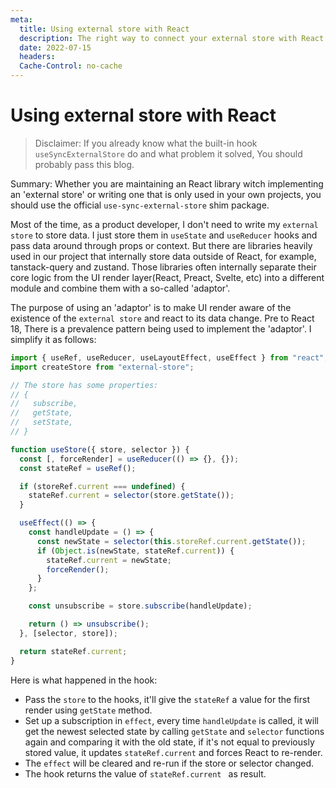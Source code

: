 ```yaml
---
meta:
  title: Using external store with React
  description: The right way to connect your external store with React.
  date: 2022-07-15
  headers:
  Cache-Control: no-cache
---
```


# Using external store with React

> Disclaimer: If you already know what the built-in hook `useSyncExternalStore` do and what problem it solved, You should probably pass this blog.

Summary: Whether you are maintaining an React library witch implementing an 'external store'
or writing one that is only used in your own projects, you should use the
official `use-sync-external-store` shim package.

Most of the time, as a product developer, I don't need to write my `external store` to store data. I just store them in `useState` and `useReducer` hooks and pass data
around through props or context. But there are libraries heavily used in our project that internally store data outside of React, for example, tanstack-query and zustand.
Those libraries often internally separate their core logic from the UI render layer(React, Preact, Svelte, etc) into a different module and combine them with a so-called 'adaptor'.

The purpose of using an 'adaptor' is to make UI render aware of the existence of the `external store` and react to its data change. Pre to React 18, There is a prevalence pattern
being used to implement the 'adaptor'. I simplify it as follows:

```javascript
import { useRef, useReducer, useLayoutEffect, useEffect } from "react";
import createStore from "external-store";

// The store has some properties:
// {
//   subscribe,
//   getState,
//   setState,
// }

function useStore({ store, selector }) {
  const [, forceRender] = useReducer(() => {}, {});
  const stateRef = useRef();

  if (storeRef.current === undefined) {
    stateRef.current = selector(store.getState());
  }

  useEffect(() => {
    const handleUpdate = () => {
      const newState = selector(this.storeRef.current.getState());
      if (Object.is(newState, stateRef.current)) {
        stateRef.current = newState;
        forceRender();
      }
    };

    const unsubscribe = store.subscribe(handleUpdate);

    return () => unsubscribe();
  }, [selector, store]);

  return stateRef.current;
}
```

Here is what happened in the hook:

- Pass the `store` to the hooks, it'll give the `stateRef` a value for the first render using `getState` method.
- Set up a subscription in `effect`, every time `handleUpdate` is called, it will get the newest selected state by calling `getState` and `selector` functions again and
  comparing it with the old state, if it's not equal to previously stored value, it updates `stateRef.current` and forces React to re-render.
- The `effect` will be cleared and re-run if the store or selector changed.
- The hook returns the value of `stateRef.current ` as result.
